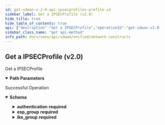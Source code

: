 ```yaml
---
id: get-sdwan-v-2-0-api-ipsecprofiles-profile-id
sidebar_label: Get a IPSECProfile (v2.0)
hide_title: true
hide_table_of_contents: true
api: {"description":"Get a IPSECProfile","operationId":"get-sdwan-v2.0-api-ipsecprofiles-profile_id","parameters":[{"description":"IPSECProfile Id","in":"path","name":"profile_id","required":true,"schema":{"description":"Profile Id","type":"string"}}],"responses":{"200":{"content":{"application/json":{"schema":{"properties":{"authentication":{"description":"Authentication: Required(error = IPSECCONFIG_AUTHENTICATION_REQUIRED: Authentication cannot be null.) Valid ","properties":{"certificate":{"description":"Certificate","type":"string"},"ikev1_params":{"description":"Ikev1 Params: Valid ","properties":{"xauth_id":{"description":"Xauth Id","type":"string"},"xauth_secret":{"description":"Xauth Secret: Length(max = 128, error = IPSECCONFIG_INVALID_XAUTH_SECRET_LEN: Invalid extended authentication secret length.Should be between 4-128., min = 4) ","type":"string"},"xauth_secret_encrypted":{"description":"Xauth Secret Encrypted: JsonIgnore(value = true) ","type":"string"},"xauth_secret_hash":{"description":"Xauth Secret Hash: JsonIgnore(value = true) ","type":"string"},"xauth_type":{"description":"Xauth Type: ValidateEnum(enumClass = classOf[IKEXAuthType], error = IPSECCONFIG_INVALID_XAUTH_TYPE: Invalid extended authentication type specified.Valid type are secret or none., nullAllowed = false) ","enum":["NONE","SECRET"],"type":"string"}},"required":["xauth_type"]},"local_ca_certificate":{"description":"Local Ca Certificate","type":"string"},"local_id":{"description":"Local Id: ValidateEnum(enumClass = classOf[IPSECLocalIdType], error = IPSECCONFIG_INVALID_LOCAL_ID_TYPE: Invalid local id type.Should be either hostname, dn, local_ip or custom, nullAllowed = false) ","enum":["LOCAL_IP","DN","HOSTNAME","CUSTOM"],"type":"string"},"local_id_custom":{"description":"Local Id Custom: Length(max = 255, error = IPSECCONFIG_INVALID_LOCAL_ID_LEN: Invalid local id len.Should be between 2-255., min = 2) ","type":"string"},"passphrase":{"description":"Passphrase","type":"string"},"passphrase_encrypted":{"description":"Passphrase Encrypted: JsonIgnore(value = true) ","type":"string"},"private_key":{"description":"Private Key","type":"string"},"private_key_encrypted":{"description":"Private Key Encrypted: JsonIgnore(value = true) ","type":"string"},"remote_ca_certificate":{"description":"Remote Ca Certificate","type":"string"},"remote_id":{"description":"Remote Id: Length(max = 255, error = IPSECCONFIG_INVALID_REMOTE_ID_LEN: Invalid remote id len.Should be between 2-255., min = 2) ","type":"string"},"secret":{"description":"Secret","type":"string"},"secret_encrypted":{"description":"Secret Encrypted: JsonIgnore(value = true) ","type":"string"},"secret_hash":{"description":"Secret Hash: JsonIgnore(value = true) ","type":"string"},"type":{"description":"Type: ValidateEnum(enumClass = classOf[IPSECAuthenticationType], error = IPSECCONFIG_INVALID_AUTHENTICATION_TYPE: Invalid authentication type specified.Valid type are x509, psk or none., nullAllowed = false) ","enum":["NONE","PSK","X509"],"type":"string"},"x509Objects":{"description":"X509Objects: JsonIgnore(value = true) ","properties":{"certHolder":{"type":"object"},"certificate":{"description":"Certificate","type":"string"},"is_local_ca_cert_set":{"description":"Is Local Ca Cert Set","type":"boolean"},"is_remote_ca_cert_set":{"description":"Is Remote Ca Cert Set","type":"boolean"},"keyPair":{"type":"object"},"local_ca_certificate":{"description":"Local Ca Certificate","type":"string"},"local_ca_certs_set":{"description":"Local Ca Certs Set","items":{"type":"object"},"type":"array"},"passphrase":{"description":"Passphrase","type":"string"},"private_key":{"description":"Private Key","type":"string"},"remote_ca_certificate":{"description":"Remote Ca Certificate","type":"string"},"remote_ca_certs_set":{"description":"Remote Ca Certs Set","items":{"type":"object"},"type":"array"}}}},"required":["local_id","type"]},"description":{"description":"Description: Size(max = 256, error = DESCRIPTION_EXCEEDS_LIMIT: Description length exceeds limit, min = 0) ","type":"string"},"dpd_delay":{"description":"Dpd Delay: Range(max = 60L, error = IPSECCONFIG_INVALID_DPD_DELAY: Invalid dpd delay.Should be between 1-60 seconds., min = 1L) ","format":"int32","type":"integer"},"dpd_enable":{"description":"Dpd Enable","type":"boolean"},"dpd_timeout":{"description":"Dpd Timeout: Range(max = 300L, error = IPSECCONFIG_INVALID_DPD_TIMEOUT: Invalid dpd timeout specified.Should be between 2-300 seconds., min = 2L) ","format":"int32","type":"integer"},"esp_group":{"description":"Esp Group: Required(error = IPSECCONFIG_ESPGROUP_REQUIRED: ESP Group cannot be null.) Valid ","properties":{"force_encapsulation":{"description":"Force Encapsulation","type":"boolean"},"lifetime":{"description":"Lifetime: Range(max = 72L, error = IPSECCONFIG_ESPGROUP_INVALID_LIFETIME: Invalid esp lifetime.Should be between 1-72 hours., min = 1L) ","format":"int32","type":"integer"},"mode":{"description":"Mode: ValidateEnum(enumClass = classOf[ESPTunnelMode], error = IPSECCONFIG_INVALID_ESPTUNNEL_MODE: Invalid esp tunnel mode.Allowed value is tunnel., nullAllowed = false) ","enum":["TUNNEL","TRANSPORT"],"type":"string"},"proposals":{"description":"Proposals: Required(error = IPSECCONFIG_PROPOSALS_REQUIRED: Proposal cannot be null.) Size(max = 8, error = IPSECCONFIG_INVALID_PROPOSALS_LIST_LEN: Invalid proposals list length.Should be between 1-8., min = 1) Valid ","items":{"properties":{"dh_groups":{"description":"Dh Groups: ValidateEnum(enumClass = classOf[DHGroups], error = IPSECCONFIG_INVALID_DHGROUPS: Invalid DH Group specified., nullAllowed = false) ","enum":["NONE","MODP768","MODP1024","MODP1536","MODP2048","MODP3072","MODP4096","MODP6144","MODP8192","MODP1024S160","MODP2048S224","MODP2048S256","ECP192","ECP224","ECP256","ECP384","ECP521","ECP224BP","ECP256BP","ECP384BP","ECP512BP","CURVE25519"],"type":"string"},"encryption":{"description":"Encryption: ValidateEnum(enumClass = classOf[IPSECEncryption], error = IPSECCONFIG_INVALID_ENCRYPTION: Invalid encryption algorithm specified., nullAllowed = false) ","enum":["NONE","AES128","AES192","AES256","AES128CTR","AES192CTR","AES256CTR","AES128CCM64","AES192CCM64","AES256CCM64","AES128CCM96","AES192CCM96","AES256CCM96","AES128CCM128","AES192CCM128","AES256CCM128","AES128GCM64","AES192GCM64","AES256GCM64","AES128GCM96","AES192GCM96","AES256GCM96","AES128GCM128","AES192GCM128","AES256GCM128","AES128GMAC","AES192GMAC","AES256GMAC","TRIPLEDES","BLOWFISH128","BLOWFISH192","BLOWFISH256","CAMELLIA128","CAMELLIA192","CAMELLIA256","SERPENT128","SERPENT192","SERPENT256","TWOFISH128","TWOFISH192","TWOFISH256"],"type":"string"},"hash":{"description":"Hash: ValidateEnum(enumClass = classOf[IPSECHash], error = IPSECCONFIG_INVALID_HASH: Invalid hashing algorithm specified., nullAllowed = false) ","enum":["MD5","SHA1","SHA256","SHA384","SHA512","SHA256_96","AESXCBC","AES128GMAC","AES192GMAC","AES256GMAC"],"type":"string"}},"required":["hash","encryption","dh_groups"]},"type":"array"}},"required":["proposals","mode"]},"id":{"description":"Id","type":"string"},"ike_group":{"description":"Ike Group: Required(error = IPSECCONFIG_IKEGROUP_REQUIRED: IKE Group cannot be null.) Valid ","properties":{"aggressive":{"description":"Aggressive","type":"boolean"},"key_exchange":{"description":"Key Exchange: ValidateEnum(enumClass = classOf[IKEKeyExchange], error = IPSECCONFIG_INVALID_IKEKEY_EXCHANGE: Invalid ike key algorith.Should be either ikev1 or ikev2., nullAllowed = false) ","enum":["IKEV1","IKEV2"],"type":"string"},"lifetime":{"description":"Lifetime: Range(max = 72L, error = IPSECCONFIG_INVALID_IKE_LIFETIME: Invalid ike lifetime.Should be between 1-72 hours., min = 1L) ","format":"int32","type":"integer"},"port":{"description":"Port: Range(max = 65535L, error = IPSECCONFIG_INVALID_IKE_PORT_RANGE: Invalid ike port range.Should be between 1-65535., min = 1L) ","format":"int32","type":"integer"},"proposals":{"description":"Proposals: Required(error = IPSECCONFIG_PROPOSALS_REQUIRED: Proposal cannot be null.) Size(max = 8, error = IPSECCONFIG_INVALID_PROPOSALS_LIST_LEN: Invalid proposals list length.Should be between 1-8., min = 1) Valid ","items":{"properties":{"dh_groups":{"description":"Dh Groups: ValidateEnum(enumClass = classOf[DHGroups], error = IPSECCONFIG_INVALID_DHGROUPS: Invalid DH Group specified., nullAllowed = false) ","enum":["NONE","MODP768","MODP1024","MODP1536","MODP2048","MODP3072","MODP4096","MODP6144","MODP8192","MODP1024S160","MODP2048S224","MODP2048S256","ECP192","ECP224","ECP256","ECP384","ECP521","ECP224BP","ECP256BP","ECP384BP","ECP512BP","CURVE25519"],"type":"string"},"encryption":{"description":"Encryption: ValidateEnum(enumClass = classOf[IPSECEncryption], error = IPSECCONFIG_INVALID_ENCRYPTION: Invalid encryption algorithm specified., nullAllowed = false) ","enum":["NONE","AES128","AES192","AES256","AES128CTR","AES192CTR","AES256CTR","AES128CCM64","AES192CCM64","AES256CCM64","AES128CCM96","AES192CCM96","AES256CCM96","AES128CCM128","AES192CCM128","AES256CCM128","AES128GCM64","AES192GCM64","AES256GCM64","AES128GCM96","AES192GCM96","AES256GCM96","AES128GCM128","AES192GCM128","AES256GCM128","AES128GMAC","AES192GMAC","AES256GMAC","TRIPLEDES","BLOWFISH128","BLOWFISH192","BLOWFISH256","CAMELLIA128","CAMELLIA192","CAMELLIA256","SERPENT128","SERPENT192","SERPENT256","TWOFISH128","TWOFISH192","TWOFISH256"],"type":"string"},"hash":{"description":"Hash: ValidateEnum(enumClass = classOf[IPSECHash], error = IPSECCONFIG_INVALID_HASH: Invalid hashing algorithm specified., nullAllowed = false) ","enum":["MD5","SHA1","SHA256","SHA384","SHA512","SHA256_96","AESXCBC","AES128GMAC","AES192GMAC","AES256GMAC"],"type":"string"}},"required":["hash","encryption","dh_groups"]},"type":"array"},"reauth":{"description":"Reauth","type":"boolean"}},"required":["proposals","key_exchange"]},"name":{"description":"Name: Required(error = NAME_REQD: Please provide resource name.) Size(max = 128, error = NAME_EXCEEDS_LIMIT: Name of the resource exceeds limit., min = 0) ","type":"string"},"tags":{"description":"Tags: ListString(allowDuplicate = false, allowEmpty = true, allowNull = true, length = 128, listMaxSize = 10, error = INVALID_TAG: Maximum 10 Unique tags of length 1024 each are allowed, noTrim = false, regex = [^,\\\\s]+, required = false) ","items":{"description":"Tags","type":"string"},"type":"array"}},"required":["authentication","ike_group","esp_group","name"]}}},"description":"Successful Operation"}},"tags":["Network Constructs"],"method":"get","path":"/sdwan/v2.0/api/ipsecprofiles/{profile_id}","info":{"contact":{},"description":"List of APIs used to manage Network constructs in Prisma SD-WAN like WAN Networks, LAN Networks, Circuit labels, and Network Contexts. All these are used to define a circuit and create policies.","title":"Network Constructs","version":"Latest"},"postman":{"name":"Get a IPSECProfile (v2.0)","description":{"content":"Get a IPSECProfile","type":"text/plain"},"url":{"path":["sdwan","v2.0","api","ipsecprofiles",":profile_id"],"host":["{{baseUrl}}"],"query":[],"variable":[{"disabled":false,"description":{"content":"(Required) IPSECProfile Id","type":"text/plain"},"type":"any","value":"","key":"profile_id"}]},"header":[{"key":"Accept","value":"application/json"}],"method":"GET"}}
sidebar_class_name: "get api-method"
info_path: docs/sase/api/sdwan/unified/network-constructs
---
```



## Get a IPSECProfile (v2.0)



Get a IPSECProfile

<details style={{"marginBottom":"1rem"}} data-collapsed={false} open={true}><summary style={{}}><strong>Path Parameters</strong></summary><div><ul><ParamsItem className={"paramsItem"} param={{"description":"IPSECProfile Id","in":"path","name":"profile_id","required":true,"schema":{"description":"Profile Id","type":"string"}}}></ParamsItem></ul></div></details><div><ApiTabs><TabItem label={"200"} value={"200"}><div>

Successful Operation

</div><div><details style={{}} data-collapsed={false} open={true}><summary style={{"textAlign":"left"}}><strong>Schema</strong></summary><div style={{"textAlign":"left","marginLeft":"1rem"}}></div><ul style={{"marginLeft":"1rem"}}><SchemaItem collapsible={true} className={"schemaItem"}><details style={{}}><summary style={{}}><strong>authentication</strong><span style={{"opacity":"0.6"}}> </span><strong style={{"fontSize":"var(--ifm-code-font-size)","color":"var(--openapi-required)"}}> required</strong></summary><div style={{"marginLeft":"1rem"}}><div style={{"marginTop":".5rem","marginBottom":".5rem"}}>

Authentication: Required(error = IPSECCONFIG_AUTHENTICATION_REQUIRED: Authentication cannot be null.) Valid 

</div><SchemaItem collapsible={false} name={"certificate"} required={false} schemaDescription={"Certificate"} schemaName={"string"} qualifierMessage={undefined}></SchemaItem><SchemaItem collapsible={true} className={"schemaItem"}><details style={{}}><summary style={{}}><strong>ikev1_params</strong><span style={{"opacity":"0.6"}}> </span></summary><div style={{"marginLeft":"1rem"}}><div style={{"marginTop":".5rem","marginBottom":".5rem"}}>

Ikev1 Params: Valid 

</div><SchemaItem collapsible={false} name={"xauth_id"} required={false} schemaDescription={"Xauth Id"} schemaName={"string"} qualifierMessage={undefined}></SchemaItem><SchemaItem collapsible={false} name={"xauth_secret"} required={false} schemaDescription={"Xauth Secret: Length(max = 128, error = IPSECCONFIG_INVALID_XAUTH_SECRET_LEN: Invalid extended authentication secret length.Should be between 4-128., min = 4) "} schemaName={"string"} qualifierMessage={undefined}></SchemaItem><SchemaItem collapsible={false} name={"xauth_secret_encrypted"} required={false} schemaDescription={"Xauth Secret Encrypted: JsonIgnore(value = true) "} schemaName={"string"} qualifierMessage={undefined}></SchemaItem><SchemaItem collapsible={false} name={"xauth_secret_hash"} required={false} schemaDescription={"Xauth Secret Hash: JsonIgnore(value = true) "} schemaName={"string"} qualifierMessage={undefined}></SchemaItem><SchemaItem collapsible={false} name={"xauth_type"} required={true} schemaDescription={"Xauth Type: ValidateEnum(enumClass = classOf[IKEXAuthType], error = IPSECCONFIG_INVALID_XAUTH_TYPE: Invalid extended authentication type specified.Valid type are secret or none., nullAllowed = false) "} schemaName={"string"} qualifierMessage={"**Possible values:** [`NONE`, `SECRET`]"}></SchemaItem></div></details></SchemaItem><SchemaItem collapsible={false} name={"local_ca_certificate"} required={false} schemaDescription={"Local Ca Certificate"} schemaName={"string"} qualifierMessage={undefined}></SchemaItem><SchemaItem collapsible={false} name={"local_id"} required={true} schemaDescription={"Local Id: ValidateEnum(enumClass = classOf[IPSECLocalIdType], error = IPSECCONFIG_INVALID_LOCAL_ID_TYPE: Invalid local id type.Should be either hostname, dn, local_ip or custom, nullAllowed = false) "} schemaName={"string"} qualifierMessage={"**Possible values:** [`LOCAL_IP`, `DN`, `HOSTNAME`, `CUSTOM`]"}></SchemaItem><SchemaItem collapsible={false} name={"local_id_custom"} required={false} schemaDescription={"Local Id Custom: Length(max = 255, error = IPSECCONFIG_INVALID_LOCAL_ID_LEN: Invalid local id len.Should be between 2-255., min = 2) "} schemaName={"string"} qualifierMessage={undefined}></SchemaItem><SchemaItem collapsible={false} name={"passphrase"} required={false} schemaDescription={"Passphrase"} schemaName={"string"} qualifierMessage={undefined}></SchemaItem><SchemaItem collapsible={false} name={"passphrase_encrypted"} required={false} schemaDescription={"Passphrase Encrypted: JsonIgnore(value = true) "} schemaName={"string"} qualifierMessage={undefined}></SchemaItem><SchemaItem collapsible={false} name={"private_key"} required={false} schemaDescription={"Private Key"} schemaName={"string"} qualifierMessage={undefined}></SchemaItem><SchemaItem collapsible={false} name={"private_key_encrypted"} required={false} schemaDescription={"Private Key Encrypted: JsonIgnore(value = true) "} schemaName={"string"} qualifierMessage={undefined}></SchemaItem><SchemaItem collapsible={false} name={"remote_ca_certificate"} required={false} schemaDescription={"Remote Ca Certificate"} schemaName={"string"} qualifierMessage={undefined}></SchemaItem><SchemaItem collapsible={false} name={"remote_id"} required={false} schemaDescription={"Remote Id: Length(max = 255, error = IPSECCONFIG_INVALID_REMOTE_ID_LEN: Invalid remote id len.Should be between 2-255., min = 2) "} schemaName={"string"} qualifierMessage={undefined}></SchemaItem><SchemaItem collapsible={false} name={"secret"} required={false} schemaDescription={"Secret"} schemaName={"string"} qualifierMessage={undefined}></SchemaItem><SchemaItem collapsible={false} name={"secret_encrypted"} required={false} schemaDescription={"Secret Encrypted: JsonIgnore(value = true) "} schemaName={"string"} qualifierMessage={undefined}></SchemaItem><SchemaItem collapsible={false} name={"secret_hash"} required={false} schemaDescription={"Secret Hash: JsonIgnore(value = true) "} schemaName={"string"} qualifierMessage={undefined}></SchemaItem><SchemaItem collapsible={false} name={"type"} required={true} schemaDescription={"Type: ValidateEnum(enumClass = classOf[IPSECAuthenticationType], error = IPSECCONFIG_INVALID_AUTHENTICATION_TYPE: Invalid authentication type specified.Valid type are x509, psk or none., nullAllowed = false) "} schemaName={"string"} qualifierMessage={"**Possible values:** [`NONE`, `PSK`, `X509`]"}></SchemaItem><SchemaItem collapsible={true} className={"schemaItem"}><details style={{}}><summary style={{}}><strong>x509Objects</strong><span style={{"opacity":"0.6"}}> </span></summary><div style={{"marginLeft":"1rem"}}><div style={{"marginTop":".5rem","marginBottom":".5rem"}}>

X509Objects: JsonIgnore(value = true) 

</div><SchemaItem collapsible={false} name={"certHolder"} required={false} schemaDescription={undefined} schemaName={"object"} qualifierMessage={undefined}></SchemaItem><SchemaItem collapsible={false} name={"certificate"} required={false} schemaDescription={"Certificate"} schemaName={"string"} qualifierMessage={undefined}></SchemaItem><SchemaItem collapsible={false} name={"is_local_ca_cert_set"} required={false} schemaDescription={"Is Local Ca Cert Set"} schemaName={"boolean"} qualifierMessage={undefined}></SchemaItem><SchemaItem collapsible={false} name={"is_remote_ca_cert_set"} required={false} schemaDescription={"Is Remote Ca Cert Set"} schemaName={"boolean"} qualifierMessage={undefined}></SchemaItem><SchemaItem collapsible={false} name={"keyPair"} required={false} schemaDescription={undefined} schemaName={"object"} qualifierMessage={undefined}></SchemaItem><SchemaItem collapsible={false} name={"local_ca_certificate"} required={false} schemaDescription={"Local Ca Certificate"} schemaName={"string"} qualifierMessage={undefined}></SchemaItem><SchemaItem collapsible={false} name={"local_ca_certs_set"} required={false} schemaDescription={"Local Ca Certs Set"} schemaName={"object[]"} qualifierMessage={undefined}></SchemaItem><SchemaItem collapsible={false} name={"passphrase"} required={false} schemaDescription={"Passphrase"} schemaName={"string"} qualifierMessage={undefined}></SchemaItem><SchemaItem collapsible={false} name={"private_key"} required={false} schemaDescription={"Private Key"} schemaName={"string"} qualifierMessage={undefined}></SchemaItem><SchemaItem collapsible={false} name={"remote_ca_certificate"} required={false} schemaDescription={"Remote Ca Certificate"} schemaName={"string"} qualifierMessage={undefined}></SchemaItem><SchemaItem collapsible={false} name={"remote_ca_certs_set"} required={false} schemaDescription={"Remote Ca Certs Set"} schemaName={"object[]"} qualifierMessage={undefined}></SchemaItem></div></details></SchemaItem></div></details></SchemaItem><SchemaItem collapsible={false} name={"description"} required={false} schemaDescription={"Description: Size(max = 256, error = DESCRIPTION_EXCEEDS_LIMIT: Description length exceeds limit, min = 0) "} schemaName={"string"} qualifierMessage={undefined}></SchemaItem><SchemaItem collapsible={false} name={"dpd_delay"} required={false} schemaDescription={"Dpd Delay: Range(max = 60L, error = IPSECCONFIG_INVALID_DPD_DELAY: Invalid dpd delay.Should be between 1-60 seconds., min = 1L) "} schemaName={"int32"} qualifierMessage={undefined}></SchemaItem><SchemaItem collapsible={false} name={"dpd_enable"} required={false} schemaDescription={"Dpd Enable"} schemaName={"boolean"} qualifierMessage={undefined}></SchemaItem><SchemaItem collapsible={false} name={"dpd_timeout"} required={false} schemaDescription={"Dpd Timeout: Range(max = 300L, error = IPSECCONFIG_INVALID_DPD_TIMEOUT: Invalid dpd timeout specified.Should be between 2-300 seconds., min = 2L) "} schemaName={"int32"} qualifierMessage={undefined}></SchemaItem><SchemaItem collapsible={true} className={"schemaItem"}><details style={{}}><summary style={{}}><strong>esp_group</strong><span style={{"opacity":"0.6"}}> </span><strong style={{"fontSize":"var(--ifm-code-font-size)","color":"var(--openapi-required)"}}> required</strong></summary><div style={{"marginLeft":"1rem"}}><div style={{"marginTop":".5rem","marginBottom":".5rem"}}>

Esp Group: Required(error = IPSECCONFIG_ESPGROUP_REQUIRED: ESP Group cannot be null.) Valid 

</div><SchemaItem collapsible={false} name={"force_encapsulation"} required={false} schemaDescription={"Force Encapsulation"} schemaName={"boolean"} qualifierMessage={undefined}></SchemaItem><SchemaItem collapsible={false} name={"lifetime"} required={false} schemaDescription={"Lifetime: Range(max = 72L, error = IPSECCONFIG_ESPGROUP_INVALID_LIFETIME: Invalid esp lifetime.Should be between 1-72 hours., min = 1L) "} schemaName={"int32"} qualifierMessage={undefined}></SchemaItem><SchemaItem collapsible={false} name={"mode"} required={true} schemaDescription={"Mode: ValidateEnum(enumClass = classOf[ESPTunnelMode], error = IPSECCONFIG_INVALID_ESPTUNNEL_MODE: Invalid esp tunnel mode.Allowed value is tunnel., nullAllowed = false) "} schemaName={"string"} qualifierMessage={"**Possible values:** [`TUNNEL`, `TRANSPORT`]"}></SchemaItem><SchemaItem collapsible={true} className={"schemaItem"}><details style={{}}><summary style={{}}><strong>proposals</strong><span style={{"opacity":"0.6"}}> undefined[]</span><strong style={{"fontSize":"var(--ifm-code-font-size)","color":"var(--openapi-required)"}}> required</strong></summary><div style={{"marginLeft":"1rem"}}><div style={{"marginTop":".5rem","marginBottom":".5rem"}}>

Proposals: Required(error = IPSECCONFIG_PROPOSALS_REQUIRED: Proposal cannot be null.) Size(max = 8, error = IPSECCONFIG_INVALID_PROPOSALS_LIST_LEN: Invalid proposals list length.Should be between 1-8., min = 1) Valid 

</div><SchemaItem collapsible={false} name={"dh_groups"} required={true} schemaDescription={"Dh Groups: ValidateEnum(enumClass = classOf[DHGroups], error = IPSECCONFIG_INVALID_DHGROUPS: Invalid DH Group specified., nullAllowed = false) "} schemaName={"string"} qualifierMessage={"**Possible values:** [`NONE`, `MODP768`, `MODP1024`, `MODP1536`, `MODP2048`, `MODP3072`, `MODP4096`, `MODP6144`, `MODP8192`, `MODP1024S160`, `MODP2048S224`, `MODP2048S256`, `ECP192`, `ECP224`, `ECP256`, `ECP384`, `ECP521`, `ECP224BP`, `ECP256BP`, `ECP384BP`, `ECP512BP`, `CURVE25519`]"}></SchemaItem><SchemaItem collapsible={false} name={"encryption"} required={true} schemaDescription={"Encryption: ValidateEnum(enumClass = classOf[IPSECEncryption], error = IPSECCONFIG_INVALID_ENCRYPTION: Invalid encryption algorithm specified., nullAllowed = false) "} schemaName={"string"} qualifierMessage={"**Possible values:** [`NONE`, `AES128`, `AES192`, `AES256`, `AES128CTR`, `AES192CTR`, `AES256CTR`, `AES128CCM64`, `AES192CCM64`, `AES256CCM64`, `AES128CCM96`, `AES192CCM96`, `AES256CCM96`, `AES128CCM128`, `AES192CCM128`, `AES256CCM128`, `AES128GCM64`, `AES192GCM64`, `AES256GCM64`, `AES128GCM96`, `AES192GCM96`, `AES256GCM96`, `AES128GCM128`, `AES192GCM128`, `AES256GCM128`, `AES128GMAC`, `AES192GMAC`, `AES256GMAC`, `TRIPLEDES`, `BLOWFISH128`, `BLOWFISH192`, `BLOWFISH256`, `CAMELLIA128`, `CAMELLIA192`, `CAMELLIA256`, `SERPENT128`, `SERPENT192`, `SERPENT256`, `TWOFISH128`, `TWOFISH192`, `TWOFISH256`]"}></SchemaItem><SchemaItem collapsible={false} name={"hash"} required={true} schemaDescription={"Hash: ValidateEnum(enumClass = classOf[IPSECHash], error = IPSECCONFIG_INVALID_HASH: Invalid hashing algorithm specified., nullAllowed = false) "} schemaName={"string"} qualifierMessage={"**Possible values:** [`MD5`, `SHA1`, `SHA256`, `SHA384`, `SHA512`, `SHA256_96`, `AESXCBC`, `AES128GMAC`, `AES192GMAC`, `AES256GMAC`]"}></SchemaItem></div></details></SchemaItem></div></details></SchemaItem><SchemaItem collapsible={false} name={"id"} required={false} schemaDescription={"Id"} schemaName={"string"} qualifierMessage={undefined}></SchemaItem><SchemaItem collapsible={true} className={"schemaItem"}><details style={{}}><summary style={{}}><strong>ike_group</strong><span style={{"opacity":"0.6"}}> </span><strong style={{"fontSize":"var(--ifm-code-font-size)","color":"var(--openapi-required)"}}> required</strong></summary><div style={{"marginLeft":"1rem"}}><div style={{"marginTop":".5rem","marginBottom":".5rem"}}>

Ike Group: Required(error = IPSECCONFIG_IKEGROUP_REQUIRED: IKE Group cannot be null.) Valid 

</div><SchemaItem collapsible={false} name={"aggressive"} required={false} schemaDescription={"Aggressive"} schemaName={"boolean"} qualifierMessage={undefined}></SchemaItem><SchemaItem collapsible={false} name={"key_exchange"} required={true} schemaDescription={"Key Exchange: ValidateEnum(enumClass = classOf[IKEKeyExchange], error = IPSECCONFIG_INVALID_IKEKEY_EXCHANGE: Invalid ike key algorith.Should be either ikev1 or ikev2., nullAllowed = false) "} schemaName={"string"} qualifierMessage={"**Possible values:** [`IKEV1`, `IKEV2`]"}></SchemaItem><SchemaItem collapsible={false} name={"lifetime"} required={false} schemaDescription={"Lifetime: Range(max = 72L, error = IPSECCONFIG_INVALID_IKE_LIFETIME: Invalid ike lifetime.Should be between 1-72 hours., min = 1L) "} schemaName={"int32"} qualifierMessage={undefined}></SchemaItem><SchemaItem collapsible={false} name={"port"} required={false} schemaDescription={"Port: Range(max = 65535L, error = IPSECCONFIG_INVALID_IKE_PORT_RANGE: Invalid ike port range.Should be between 1-65535., min = 1L) "} schemaName={"int32"} qualifierMessage={undefined}></SchemaItem><SchemaItem collapsible={true} className={"schemaItem"}><details style={{}}><summary style={{}}><strong>proposals</strong><span style={{"opacity":"0.6"}}> undefined[]</span><strong style={{"fontSize":"var(--ifm-code-font-size)","color":"var(--openapi-required)"}}> required</strong></summary><div style={{"marginLeft":"1rem"}}><div style={{"marginTop":".5rem","marginBottom":".5rem"}}>

Proposals: Required(error = IPSECCONFIG_PROPOSALS_REQUIRED: Proposal cannot be null.) Size(max = 8, error = IPSECCONFIG_INVALID_PROPOSALS_LIST_LEN: Invalid proposals list length.Should be between 1-8., min = 1) Valid 

</div><SchemaItem collapsible={false} name={"dh_groups"} required={true} schemaDescription={"Dh Groups: ValidateEnum(enumClass = classOf[DHGroups], error = IPSECCONFIG_INVALID_DHGROUPS: Invalid DH Group specified., nullAllowed = false) "} schemaName={"string"} qualifierMessage={"**Possible values:** [`NONE`, `MODP768`, `MODP1024`, `MODP1536`, `MODP2048`, `MODP3072`, `MODP4096`, `MODP6144`, `MODP8192`, `MODP1024S160`, `MODP2048S224`, `MODP2048S256`, `ECP192`, `ECP224`, `ECP256`, `ECP384`, `ECP521`, `ECP224BP`, `ECP256BP`, `ECP384BP`, `ECP512BP`, `CURVE25519`]"}></SchemaItem><SchemaItem collapsible={false} name={"encryption"} required={true} schemaDescription={"Encryption: ValidateEnum(enumClass = classOf[IPSECEncryption], error = IPSECCONFIG_INVALID_ENCRYPTION: Invalid encryption algorithm specified., nullAllowed = false) "} schemaName={"string"} qualifierMessage={"**Possible values:** [`NONE`, `AES128`, `AES192`, `AES256`, `AES128CTR`, `AES192CTR`, `AES256CTR`, `AES128CCM64`, `AES192CCM64`, `AES256CCM64`, `AES128CCM96`, `AES192CCM96`, `AES256CCM96`, `AES128CCM128`, `AES192CCM128`, `AES256CCM128`, `AES128GCM64`, `AES192GCM64`, `AES256GCM64`, `AES128GCM96`, `AES192GCM96`, `AES256GCM96`, `AES128GCM128`, `AES192GCM128`, `AES256GCM128`, `AES128GMAC`, `AES192GMAC`, `AES256GMAC`, `TRIPLEDES`, `BLOWFISH128`, `BLOWFISH192`, `BLOWFISH256`, `CAMELLIA128`, `CAMELLIA192`, `CAMELLIA256`, `SERPENT128`, `SERPENT192`, `SERPENT256`, `TWOFISH128`, `TWOFISH192`, `TWOFISH256`]"}></SchemaItem><SchemaItem collapsible={false} name={"hash"} required={true} schemaDescription={"Hash: ValidateEnum(enumClass = classOf[IPSECHash], error = IPSECCONFIG_INVALID_HASH: Invalid hashing algorithm specified., nullAllowed = false) "} schemaName={"string"} qualifierMessage={"**Possible values:** [`MD5`, `SHA1`, `SHA256`, `SHA384`, `SHA512`, `SHA256_96`, `AESXCBC`, `AES128GMAC`, `AES192GMAC`, `AES256GMAC`]"}></SchemaItem></div></details></SchemaItem><SchemaItem collapsible={false} name={"reauth"} required={false} schemaDescription={"Reauth"} schemaName={"boolean"} qualifierMessage={undefined}></SchemaItem></div></details></SchemaItem><SchemaItem collapsible={false} name={"name"} required={true} schemaDescription={"Name: Required(error = NAME_REQD: Please provide resource name.) Size(max = 128, error = NAME_EXCEEDS_LIMIT: Name of the resource exceeds limit., min = 0) "} schemaName={"string"} qualifierMessage={undefined}></SchemaItem><SchemaItem collapsible={false} name={"tags"} required={false} schemaDescription={"Tags: ListString(allowDuplicate = false, allowEmpty = true, allowNull = true, length = 128, listMaxSize = 10, error = INVALID_TAG: Maximum 10 Unique tags of length 1024 each are allowed, noTrim = false, regex = [^,\\\\s]+, required = false) "} schemaName={"string[]"} qualifierMessage={undefined}></SchemaItem></ul></details></div></TabItem></ApiTabs></div>
      